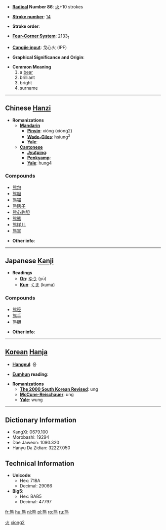 {{zh-hanzi|{{zh-lookup|熊}}}}
* '''[[Wiktionary:Chinese radical index| Radical]] Number 86''': [[Wiktionary:Chinese radical index 火|火]]+10 strokes

* '''[[Wiktionary:Chinese total strokes index|Stroke number]]''': [[Wiktionary:Chinese total strokes index 14|14]]

* '''Stroke order''': 

* '''[[Wiktionary:Chinese four corner index|Four-Corner System]]''': 2133<sub>1</sub>

* '''[[Wiktionary:Chinese Cangjie index|Cangjie input]]''': 戈心火 (IPF)

* '''Graphical Significance and Origin''': 

* '''Common Meaning'''
*# a [[bear]] 
*# brilliant
*# bright
*# surname

----

== Chinese [[Hanzi]] ==

* '''Romanizations'''
** '''[[Mandarin]]'''
*** '''[[Pinyin]]''': xióng (xiong2)
*** '''[[Wade-Giles]]''': hsiung<sup>2</sup>
*** '''[[Yale]]''': 
** '''[[Cantonese]]'''
*** '''[[Jyutping]]''':
*** '''[[Penkyamp]]''': 
*** '''[[Yale]]''': hung4

===Compounds===
*[[熊包]]
*[[熊胆]]
*[[熊猫]]
*[[熊瞎子]]
*[[熊心豹胆]]
*[[熊熊]]
*[[熊样儿]]
*[[熊掌]]

* '''Other info''': 

[[Category:zh-tw:Mammals|火]]
[[Category:zh-cn:Mammals|xiong2]]
----

== Japanese [[Kanji]] ==

* '''Readings'''
** '''[[On]]''': [[ゆう]] (yū)
** '''[[Kun]]''': [[くま]] (kuma)

===Compounds===
*[[熊笹]]
*[[熊手]]
*[[熊胆]]

* '''Other info''':  

----

== [[Korean]] [[Hanja]] ==

* '''[[Hangeul]]''': 웅

* '''[[Eumhun]] reading''': 

* '''Romanizations'''
** '''[[The 2000 South Korean Revised Romanization|The 2000 South Korean Revised]]''': ung
** '''[[McCune-Reischauer]]''': ung
** '''[[Yale]]''': wung

----

== Dictionary Information ==

* KangXi: 0679.100
* Morobashi: 19294
* Dae Jaweon: 1090.320
* Hanyu Da Zidian: 32227.050

== Technical Information ==

* '''Unicode''':
** Hex: 718A
** Decimal: 29066
* '''Big5''':
** Hex: BAB5
** Decimal: 47797

[[fr:熊]]
[[hu:熊]]
[[nl:熊]]
[[pl:熊]]
[[ro:熊]]
[[ru:熊]]